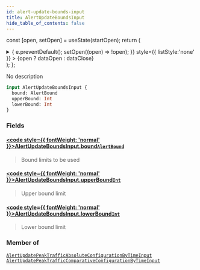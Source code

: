 ```yaml
---
id: alert-update-bounds-input
title: AlertUpdateBoundsInput
hide_table_of_contents: false
---
```






const [open, setOpen] = useState(startOpen);
return (
<details {...(open ? { open: true } : {})} className="details" style={{ border:'none', boxShadow:'none', background:'var(--ifm-background-color)' }}>
<summary
onClick={(e) => {
e.preventDefault();
setOpen((open) => !open);
}}
style={{ listStyle:'none' }} >
{open ? dataOpen : dataClose}
</summary>
{open && children}
</details>
);
};

No description

```graphql
input AlertUpdateBoundsInput {
  bound: AlertBound
  upperBound: Int
  lowerBound: Int
}
```

### Fields

#### [<code style={{ fontWeight: 'normal' }}>AlertUpdateBoundsInput.<b>bound</b></code>](#)<Bullet />[`AlertBound`](/api/enums/alert-bound) <Badge class="badge badge--secondary" text="enum"/>

> Bound limits to be used

#### [<code style={{ fontWeight: 'normal' }}>AlertUpdateBoundsInput.<b>upperBound</b></code>](#)<Bullet />[`Int`](/api/scalars/int) <Badge class="badge badge--secondary" text="scalar"/>

> Upper bound limit

#### [<code style={{ fontWeight: 'normal' }}>AlertUpdateBoundsInput.<b>lowerBound</b></code>](#)<Bullet />[`Int`](/api/scalars/int) <Badge class="badge badge--secondary" text="scalar"/>

> Lower bound limit

### Member of

[`AlertUpdatePeakTrafficAbsoluteConfigurationByTimeInput`](/api/inputs/alert-update-peak-traffic-absolute-configuration-by-time-input) <Badge class="badge badge--secondary" text="input"/><Bullet />[`AlertUpdatePeakTrafficComparativeConfigurationByTimeInput`](/api/inputs/alert-update-peak-traffic-comparative-configuration-by-time-input) <Badge class="badge badge--secondary" text="input"/>
